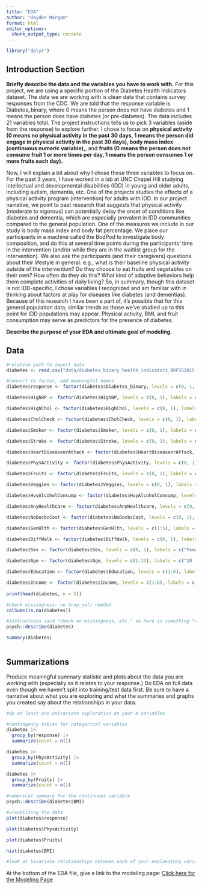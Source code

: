 ```yaml
---
title: "EDA"
author: "Hayden Morgan"
format: html
editor_options: 
  chunk_output_type: console
---
```


```r
library("dplyr")
```

## Introduction Section

**Briefly describe the data and the variables you have to work with.**
For this project, we are using a specific portion of the Diabetes Health Indicators dataset. The data we are working with is clean data that contains survey responses from the CDC. We are told that the response variable is Diabetes_binary, where 0 means the person does not have diabetes and 1 means the person does have diabetes (or pre-diabetes). The data includes 21 variables total. The project instructions tells us to pick 3 variables (aside from the response) to explore further. I chose to focus on **physical activity (0 means no physical activity in the past 30 days, 1 means the person did engage in physical activity in the past 30 days), body mass index (continuous numeric variable),**, and **fruits (0 means the person does not consume fruit 1 or more times per day, 1 means the person consumes 1 or more fruits each day).**

Now, I will explain a bit about why I chose these three variables to focus on. For the past 3 years, I have worked in a lab at UNC Chapel Hill studying intellectual and developmental disabilities (IDD) in young and older adults, including autism, dementia, etc. One of the projects studies the effects of a physical activity program (intervention) for adults with IDD. In our project narrative, we point to past research that suggests that physical activity (moderate to vigorous) can potentially delay the onset of conditions like diabetes and dementia, which are especially prevalent in IDD communities compared to the general population. One of the measures we include in our study is body mass index and body fat percentage. We place our participants in a machine called the BodPod to investigate body composition, and do this at several time points during the participants' time in the intervention (and/or while they are in the waitlist group for the intervention). We also ask the participants (and their caregivers) questions about their lifestyle in general: e.g., what is their baseline physical activity outside of the intervention? Do they choose to eat fruits and vegetables on their own? How often do they do this? What kind of adaptive behaviors help them complete activities of daily living? So, in summary, though this dataset is not IDD-specific, I chose variables I recognized and am familiar with in thinking about factors at play for diseases like diabetes (and dementias). Because of this research I have been a part of, it's possible that for this general population data, similar trends as those we've studied up to this point for IDD populations may appear. Physical activity, BMI, and fruit consumption may serve as predictors for the presence of diabetes. 

**Describe the purpose of your EDA and ultimate goal of modeling.**

## Data

```r

#relative path to import data 
diabetes <- read.csv("data/diabetes_binary_health_indicators_BRFSS2015.csv")

#convert to factor, add meaningful names
diabetes$response <- factor(diabetes$Diabetes_binary, levels = c(0, 1, 2), labels = c("No Diabetes", "Has Prediabetes", "Has Diabetes")) #response variable is Diabetes_binary

diabetes$HighBP <- factor(diabetes$HighBP, levels = c(0, 1), labels = c("No High BP", "High BP")) 

diabetes$HighChol <- factor(diabetes$HighChol, levels = c(0, 1), labels = c("No High Chol", "High Chol"))

diabetes$CholCheck <- factor(diabetes$CholCheck, levels = c(0, 1), labels = c("Does Not Check Cholesterol", "Does Check Cholesterol")) 

diabetes$Smoker <- factor(diabetes$Smoker, levels = c(0, 1), labels = c("Not Smoker", "Smoker"))

diabetes$Stroke <- factor(diabetes$Stroke, levels = c(0, 1), labels = c("No Stroke", "Has Had Stroke")) 

diabetes$HeartDiseaseorAttack <- factor(diabetes$HeartDiseaseorAttack, levels = c(0, 1), labels = c("No Heart Disease", "Has Had Heart Disease"))

diabetes$PhysActivity <- factor(diabetes$PhysActivity, levels = c(0, 1), labels = c("Does Not Exercise", "Exercises")) 

diabetes$Fruits <- factor(diabetes$Fruits, levels = c(0, 1), labels = c("Does Not Eat Fruit", "Eats Fruit")) 

diabetes$Veggies <- factor(diabetes$Veggies, levels = c(0, 1), labels = c("Does Not Eat Veggies", "Eats Veggies")) 

diabetes$HvyAlcoholConsump <- factor(diabetes$HvyAlcoholConsump, levels = c(0, 1), labels = c("Not A Heavy Drinker", "Heavy Drinker")) 

diabetes$AnyHealthcare <- factor(diabetes$AnyHealthcare, levels = c(0, 1), labels = c("No Healthcare", "Has Healthcare")) 

diabetes$NoDocbcCost <- factor(diabetes$NoDocbcCost, levels = c(0, 1), labels = c("No Cost Barrier In Seeing Doctor", "Cost Barrier In Seeing Doctor")) 

diabetes$GenHlth <- factor(diabetes$GenHlth, levels = c(1:5), labels = c("Excellent Health", "Very Good Health", "Good Health", "Fair Health", "Poor Health")) 

diabetes$DiffWalk <- factor(diabetes$DiffWalk, levels = c(0, 1), labels = c("No Difficulty Walking", "Has Difficulty Walking")) 

diabetes$Sex <- factor(diabetes$Sex, levels = c(0, 1), labels = c("Female", "Male"))

diabetes$Age <- factor(diabetes$Age, levels = c(1:13), labels = c("18 - 24", "25 - 29", "30 - 34", "35 - 39", "40 - 44", "45 - 49", "50 - 54", "55 - 59", "60 - 64", "65 - 69", "70 - 74", "75 - 79", "80+")) 

diabetes$Education <- factor(diabetes$Education, levels = c(1:6), labels = c("No School/K Only", "Elementary School", "Middle School", "High School", "College", "Graduate Education")) 

diabetes$Income <- factor(diabetes$Income, levels = c(1:8), labels = c("Less than $10,000", "$10,000 - less than $15,000", "$15,000 - less than $20,000", "$20,000 - less than $25,000", "$25,000 - less than $35,000", "$35,000 - less than $50,000", "$50,000 - less than $75,000", "More than $75,000"))
  
print(head(diabetes, n = 5))

#check missingness- no drop_na() needed
colSums(is.na(diabetes))

#instructions said "check on missingness, etc." so here is something "etc." to do (based on EDA lecture/class materials)
psych::describe(diabetes)

summary(diabetes)
  
```

## Summarizations

Produce meaningful summary statistic and plots about the data you are working with (especially as it relates to your response.) Do EDA on full data even though we haven't split into training/test data first. Be sure to have a narrative about what you are exploring and what the summaries and graphs you created say about the relationships in your data. 
```r

#do at least one univariate exploration on your 4 variables

#contingency tables for categorical variables
diabetes |>
  group_by(response) |>
  summarize(count = n())

diabetes |>
  group_by(PhysActivity) |>
  summarize(count = n())

diabetes |>
  group_by(Fruits) |>
  summarize(count = n())

#numerical summary for the continuous variable
psych::describe(diabetes$BMI)

#visualizing the data 
plot(diabetes$response)

plot(diabetes$PhysActivity)

plot(diabetes$Fruits)

hist(diabetes$BMI)

#look at bivariate relationships between each of your explanatory variables and the response 

```

At the bottom of the EDA file, give a link to the modeling page: [Click here for the Modeling Page](Modeling.html)
